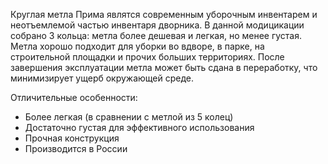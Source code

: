 Круглая метла Прима являтся современным уборочным инвентарем и неотъемлемой частью инвентаря дворника. В данной модицикации собрано 3 кольца: метла более дешевая и легкая, но менее густая. Метла хорошо подходит для уборки во вдворе, в парке, на строительной площадки и прочих больших территориях. После завершения эксплуатации метла может быть сдана в переработку, что минимизирует ущерб окружающей среде.

Отличительные особенности:
- Более легкая (в сравнении с метлой из 5 колец)
- Достаточно густая для эффективного использования
- Прочная конструкция
- Производится в России